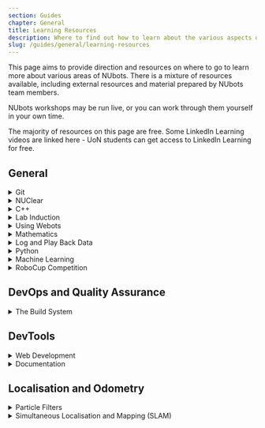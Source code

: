 ```yaml
---
section: Guides
chapter: General
title: Learning Resources
description: Where to find out how to learn about the various aspects of NUbots.
slug: /guides/general/learning-resources
---
```


This page aims to provide direction and resources on where to go to learn more about various areas of NUbots. There is a mixture of resources available, including external resources and material prepared by NUbots team members.

NUbots workshops may be run live, or you can work through them yourself in your own time.

The majority of resources on this page are free. Some LinkedIn Learning videos are linked here - UoN students can get access to LinkedIn Learning for free.

## General

<details>
<summary>Git</summary>

The NUbots team uses Git and GitHub in its development workflow. Almost any project done on the NUbots team involves using Git and GitHub.

**Reading:**

- [NUbook: Git and PR Workflow](/guides/general/git)

**Tutorials:**

- [NUbots Workshop: Git and the PR workflow](https://github.com/NUbots/GitDemos)

</details>

<details>
<summary>NUClear</summary>

The NUbots robot code uses the NUClear framework. Anyone developing robot code needs to learn how to work with NUClear.

**Reading:**

- [NUbook: NUClear](/system/foundations/nuclear)

**Videos:**

- [YouTube: NUClear Basic Concepts](https://www.youtube.com/watch?v=Bx4yU-eA6bk&t=17m00s)
- [YouTube: NUClear Example](https://www.youtube.com/watch?v=Bx4yU-eA6bk&t=32m00s)

**Tutorials:**

- A NUClear workshop will be created and run in the future, likely based on the NUClear example in the video above.

</details>

<details>
<summary> C++ </summary>

The C++ programming language is used in the main robot codebase. Modern C++ and advanced C++ concepts are used in the codebase.

**Reading:**

- [C++ Official Documentation](https://en.cppreference.com/)

**Videos:**

- [LinkedIn Learning: C++ Basics](https://www.linkedin.com/learning/c-plus-plus-essential-training) - For students who have not completed [SENG1120](https://www.newcastle.edu.au/course/SENG1120), or need a refresher.
- [LinkedIn Learning: C++ Advanced Topics](https://www.linkedin.com/learning/c-plus-plus-advanced-topics?u=75842122)
- [YouTube: CppCon](https://www.youtube.com/user/CppCon)

**Tutorials:**

- NUbots runs [a workshop on modern C++](https://github.com/NUbots/NULearning/blob/master/cpp/moderncpp.md).

</details>

<details>
<summary> Lab Induction </summary>

The lab induction must be completed before getting swipe card access to the lab.

**Reading:**

- [NUbook: Lab Induction](/team/induction)

**Tutorials:**

- NUbots lab inductions are run for new team members after they join.

</details>

<details>
<summary> Using Webots </summary>

The Webots simulator is used in some RoboCup competitions and is the simulator we use to aid in development of the robots.

**Reading:**

- [Setting up Webots](/guides/tools/webots-setup)

</details>

<details>
<summary> Mathematics </summary>

Mathematics is integral part of any robotics system. In the main robot codebase, the [Eigen C++ linear algebra library](http://eigen.tuxfamily.org/dox/) is used.

**Reading:**

- [NUbook: Mathematics](/system/foundations/mathematics#linear-algebra)

**Videos:**

- [3Blue1Brown: Essence of Linear Algebra](https://www.youtube.com/playlist?list=PLZHQObOWTQDPD3MizzM2xVFitgF8hE_ab)

**Tutorials:**

- [MIT Open Courseware: Linear Algebra](https://ocw.mit.edu/courses/mathematics/18-06-linear-algebra-spring-2010/video-lectures/)

</details>

<details>
<summary> Log and Play Back Data </summary>

**Reading:**

- [Data Recording and Playback Guide](/guides/main/data-recording-playback)
- [Logging](/system/subsystems/logging)

</details>
<details>

<summary> Python </summary>

Python is used in the build system in the main robot codebase.

**Videos:**

- [LinkedIn Learning: Python Essential Training](https://www.linkedin.com/learning/python-essential-training-2/)

</details>

<details>
<summary> Machine Learning </summary>

**Videos:**

- [YouTube 3Blue1Brown: Neural Networks](https://www.youtube.com/playlist?list=PLZHQObOWTQDNU6R1_67000Dx_ZCJB-3pi)
- [YouTube DeepLizard: Machine Learning & Deep Learning Fundamentals](https://www.youtube.com/watch?v=gZmobeGL0Yg&list=PLZbbT5o_s2xq7LwI2y8_QtvuXZedL6tQU)

</details>

<details>
<summary> RoboCup Competition </summary>

**Reading:**

- [RoboCup Humanoid League: Rules of the Game](https://humanoid.robocup.org/materials/rules/)

**Videos:**

- [YouTube: Referee Training Video](https://www.youtube.com/watch?v=HHOtAklrcJU)

</details>

## DevOps and Quality Assurance

<details>
<summary> The Build System </summary>

**Reading:**

- [NUbook: Build System](https://nubook.nubots.net/system/foundations/build-system)
- [Modern CMake](https://cliutils.gitlab.io/modern-cmake/)
- [Book: Docker Deep Dive](https://www.amazon.com.au/Docker-Deep-Dive-Nigel-Poulton-ebook/dp/B01LXWQUFF)
- [ArchWiki](https://wiki.archlinux.org/)

**Tutorials:**

- [Official CMake Tutorial](https://cmake.org/cmake/help/latest/guide/tutorial/index.html)

</details>

## DevTools

<details>
<summary> Web Development </summary>

Web Development is used in the creation of [NUbook](/system/tools/nubook), which uses JavaScript and Gatsby, and [NUsight](/system/tools/nusight), which uses TypeScript, React and MobX. By working on these systems and going through these resources, you will gain valuable real world skills and experience that is often sought out in industry.

**Videos:**

- [egghead.io: MobX](https://egghead.io/courses/manage-complex-state-in-react-apps-with-mobx)

**Tutorials:**

- [The Modern JavaScript Tutorial](https://javascript.info/)
- [Official Node.js Tutorial](https://nodejs.dev/learn)
- [egghead.io: A Beginner's Guide to React](https://egghead.io/courses/the-beginner-s-guide-to-react)
- [Official Webpack Tutorial](https://webpack.js.org/guides/getting-started/)

**Resources:**

- [MDN Web Docs: JavaScript Resources](https://developer.mozilla.org/en-US/docs/Web/JavaScript)
- [Official TypeScript Documentation](https://www.typescriptlang.org/docs/handbook/)
- [Official React Documentation](https://reactjs.org/)
- [Official MobX Documentation](https://mobx.js.org/README.html)

</details>

<details>
<summary> Documentation </summary>

Since NUbots is a student organisation, high turnover is unavoidable. To help combat the issues this creates, good documentation is key to the success of the team. This includes low level documentation in the form of code comments and high level documentation in the form of NUbook pages.

**Reading:**

- [NUbook: NUbook](/system/tools/nubook)
- [Australian Network on Disability: A Beginner's Guide to Accessible Content](https://www.and.org.au/pages/a-beginners-guide-to-accessible-content.html)

**Tutorials:**

- [Google Technical Writing Course](https://developers.google.com/tech-writing) - free, in-class sessions are open to the public!

</details>

## Localisation and Odometry

<details>
<summary> Particle Filters </summary>

**Videos:**

- [YouTube: Introduction to Autonomous Navigation](https://www.youtube.com/watch?v=Fw8JQ5Q-ZwU)
- [YouTube: Understanding the Particle Filter:](https://www.youtube.com/watch?v=NrzmH_yerBU)
- [YouTube: Monte Carlo Localisation and Particle Filters](https://www.youtube.com/watch?v=MsYlueVDLI0&t=1608s)

</details>

<details>
<summary> Simultaneous Localisation and Mapping (SLAM) </summary>

**Videos:**

- [YouTube: Introduction to SLAM](https://www.youtube.com/watch?v=saVZtgPyyJQ)

</details>